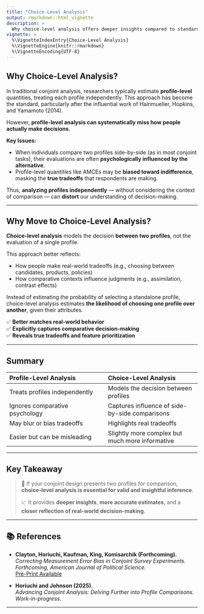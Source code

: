 ```yaml
---
title: "Choice-Level Analysis"
output: rmarkdown::html_vignette
description: >
  Why choice-level analysis offers deeper insights compared to standard profile-level analysis.
vignette: >
  %\VignetteIndexEntry{Choice-Level Analysis}
  %\VignetteEngine{knitr::rmarkdown}
  %\VignetteEncoding{UTF-8}
---
```


## **Why Choice-Level Analysis?**

In traditional conjoint analysis, researchers typically estimate **profile-level** quantities, treating each profile independently. This approach has become the standard, particularly after the influential work of Hainmueller, Hopkins, and Yamamoto (2014).

However, **profile-level analysis can systematically miss how people actually make decisions**.

**Key Issues:**

- When individuals compare two profiles side-by-side (as in most conjoint tasks), their evaluations are often **psychologically influenced by the alternative**.
- Profile-level quantities like AMCEs may be **biased toward indifference**, masking the **true tradeoffs** that respondents are making.

Thus, **analyzing profiles independently** — without considering the context of comparison — can **distort** our understanding of decision-making.

---

## **Why Move to Choice-Level Analysis?**

**Choice-level analysis** models the decision **between two profiles**, not the evaluation of a single profile.

This approach better reflects:

- How people make real-world tradeoffs (e.g., choosing between candidates, products, policies)
- How comparative contexts influence judgments (e.g., assimilation, contrast effects)

Instead of estimating the probability of selecting a standalone profile, choice-level analysis estimates **the likelihood of choosing one profile over another**, given their attributes.

✅ **Better matches real-world behavior**  
✅ **Explicitly captures comparative decision-making**  
✅ **Reveals true tradeoffs and feature prioritization**

---

## **Summary**

| Profile-Level Analysis | Choice-Level Analysis |
|:-----------------------|:----------------------|
| Treats profiles independently | Models the decision between profiles |
| Ignores comparative psychology | Captures influence of side-by-side comparisons |
| May blur or bias tradeoffs | Highlights real tradeoffs |
| Easier but can be misleading | Slightly more complex but much more informative |

---

## **Key Takeaway**

> 🔎 If your conjoint design presents two profiles for comparison, **choice-level analysis is essential for valid and insightful inference**.  
> 
> 📈 It provides **deeper insights**, **more accurate estimates**, and a **closer reflection of real-world decision-making**.


---

## 📚 **References**

- **Clayton, Horiuchi, Kaufman, King, Komisarchik (Forthcoming).**  
  *Correcting Measurement Error Bias in Conjoint Survey Experiments.*  
  _Forthcoming, American Journal of Political Science._  
  [Pre-Print Available](https://gking.harvard.edu/conjointE)

- **Horiuchi and Johnson (2025).**  
  *Advancing Conjoint Analysis: Delving Further into Profile Comparisons.*  
  _Work-in-progress._  

---
